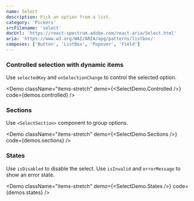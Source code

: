 ```yaml
---
name: Select
description: Pick an option from a list.
category: 'Pickers'
srcFilename: 'select'
docUrl: 'https://react-spectrum.adobe.com/react-aria/Select.html'
aria: 'https://www.w3.org/WAI/ARIA/apg/patterns/listbox/'
composes: ['Button', 'ListBox', 'Popover', 'Field']
---
```


### Controlled selection with dynamic items

Use `selectedKey` and `onSelectionChange` to control the selected option.

<Demo
  className="items-stretch"
  demo={<SelectDemo.Controlled />}
  code={demos.controlled}
/>

### Sections

Use `<SelectSection>` component to group options.

<Demo
  className="items-stretch"
  demo={<SelectDemo.Sections />}
  code={demos.sections}
/>

### States

Use `isDisabled` to disable the select. Use `isInvalid` and `errorMessage` to
show an error state.

<Demo
  className="items-stretch"
  demo={<SelectDemo.States />}
  code={demos.states}
/>
